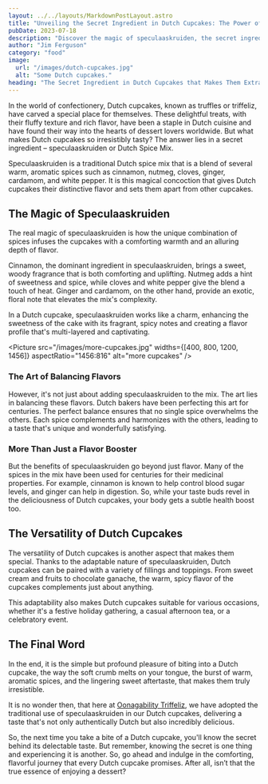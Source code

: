 ```yaml
---
layout: ../../layouts/MarkdownPostLayout.astro
title: "Unveiling the Secret Ingredient in Dutch Cupcakes: The Power of Speculaaskruiden"
pubDate: 2023-07-18
description: "Discover the magic of speculaaskruiden, the secret ingredient that sets Dutch cupcakes apart. Explore how this unique spice mix enhances the flavor and adds a touch of warmth to these delightful treats."
author: "Jim Ferguson"
category: "food"
image:
  url: "/images/dutch-cupcakes.jpg"
  alt: "Some Dutch cupcakes."
heading: "The Secret Ingredient in Dutch Cupcakes that Makes Them Extra Delicious"
---
```



In the world of confectionery, Dutch cupcakes, known as truffles or triffeliz, have carved a special place for themselves. These delightful treats, with their fluffy texture and rich flavor, have been a staple in Dutch cuisine and have found their way into the hearts of dessert lovers worldwide. But what makes Dutch cupcakes so irresistibly tasty? The answer lies in a secret ingredient – speculaaskruiden or Dutch Spice Mix.

Speculaaskruiden is a traditional Dutch spice mix that is a blend of several warm, aromatic spices such as cinnamon, nutmeg, cloves, ginger, cardamom, and white pepper. It is this magical concoction that gives Dutch cupcakes their distinctive flavor and sets them apart from other cupcakes.

## The Magic of Speculaaskruiden

The real magic of speculaaskruiden is how the unique combination of spices infuses the cupcakes with a comforting warmth and an alluring depth of flavor.

Cinnamon, the dominant ingredient in speculaaskruiden, brings a sweet, woody fragrance that is both comforting and uplifting. Nutmeg adds a hint of sweetness and spice, while cloves and white pepper give the blend a touch of heat. Ginger and cardamom, on the other hand, provide an exotic, floral note that elevates the mix's complexity.

In a Dutch cupcake, speculaaskruiden works like a charm, enhancing the sweetness of the cake with its fragrant, spicy notes and creating a flavor profile that's multi-layered and captivating.

<Picture
  src="/images/more-cupcakes.jpg"
  widths={[400, 800, 1200, 1456]}
  aspectRatio="1456:816"
  alt="more cupcakes"
/>

### The Art of Balancing Flavors

However, it's not just about adding speculaaskruiden to the mix. The art lies in balancing these flavors. Dutch bakers have been perfecting this art for centuries. The perfect balance ensures that no single spice overwhelms the others. Each spice complements and harmonizes with the others, leading to a taste that's unique and wonderfully satisfying.

### More Than Just a Flavor Booster

But the benefits of speculaaskruiden go beyond just flavor. Many of the spices in the mix have been used for centuries for their medicinal properties. For example, cinnamon is known to help control blood sugar levels, and ginger can help in digestion. So, while your taste buds revel in the deliciousness of Dutch cupcakes, your body gets a subtle health boost too.

## The Versatility of Dutch Cupcakes

The versatility of Dutch cupcakes is another aspect that makes them special. Thanks to the adaptable nature of speculaaskruiden, Dutch cupcakes can be paired with a variety of fillings and toppings. From sweet cream and fruits to chocolate ganache, the warm, spicy flavor of the cupcakes complements just about anything.

This adaptability also makes Dutch cupcakes suitable for various occasions, whether it's a festive holiday gathering, a casual afternoon tea, or a celebratory event.

## The Final Word

In the end, it is the simple but profound pleasure of biting into a Dutch cupcake, the way the soft crumb melts on your tongue, the burst of warm, aromatic spices, and the lingering sweet aftertaste, that makes them truly irresistible.

It is no wonder then, that here at [Oonagability Triffeliz](/), we have adopted the traditional use of speculaaskruiden in our Dutch cupcakes, delivering a taste that's not only authentically Dutch but also incredibly delicious.

So, the next time you take a bite of a Dutch cupcake, you'll know the secret behind its delectable taste. But remember, knowing the secret is one thing and experiencing it is another. So, go ahead and indulge in the comforting, flavorful journey that every Dutch cupcake promises. After all, isn’t that the true essence of enjoying a dessert?
